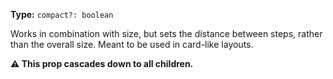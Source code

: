 **Type:** `compact?: boolean`

Works in combination with size, but sets the distance between steps, rather than the overall size. Meant to be used in card-like layouts.

**⚠️ This prop cascades down to all children.**
